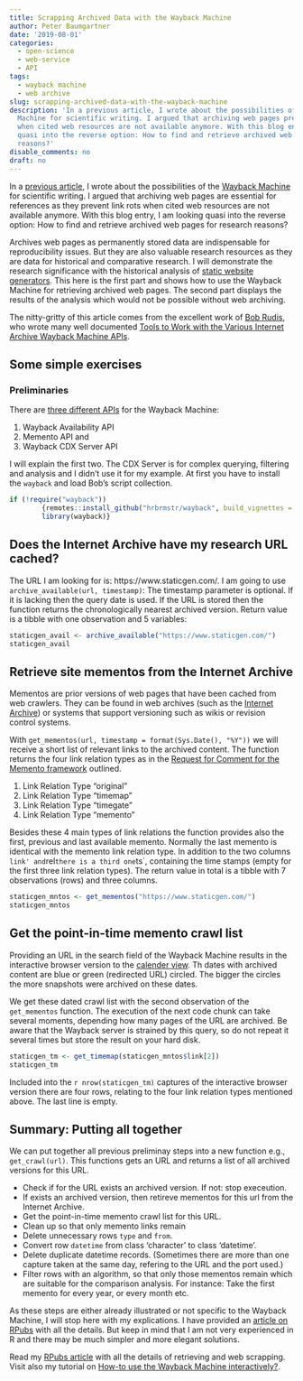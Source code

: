 ```yaml
---
title: Scrapping Archived Data with the Wayback Machine
author: Peter Baumgartner
date: '2019-08-01'
categories:
  - open-science
  - web-service
  - API
tags:
  - wayback machine
  - web archive
slug: scrapping-archived-data-with-the-wayback-machine
description: 'In a previous article, I wrote about the possibilities of the Wayback
  Machine for scientific writing. I argued that archiving web pages prevent link rots
  when cited web resources are not available anymore. With this blog entry, I am looking
  quasi into the reverse option: How to find and retrieve archived web pages for research
  reasons?'
disable_comments: no
draft: no
---
```


In a [previous article](/2019/07/22/archiving-quoted-web-resources/), I wrote about the possibilities of the [Wayback Machine](https://archive.org/web/) for scientific writing. I argued that archiving web pages are essential for references as they prevent link rots when cited web resources are not available anymore. With this blog entry, I am looking quasi into the reverse option: How to find and retrieve archived web pages for research reasons? 

Archives web pages as permanently stored data are indispensable for reproducibility issues. But they are also
valuable research resources as they are data for historical and comparative research. I will demonstrate the research significance with the historical analysis of [static website generators](https://www.staticgen.com/).  This here is the first part and shows how to use the Wayback Machine for retrieving archived web pages. The second part displays the results of the analysis which would not be possible without web archiving.

The nitty-gritty of this article comes from the excellent work of [Bob Rudis](https://rud.is/), who wrote many well documented [Tools to Work with the Various Internet Archive Wayback Machine APIs](https://github.com/hrbrmstr/wayback).

## Some simple exercises

### Preliminaries

There are [three different APIs](https://archive.org/help/wayback_api.php) for the Wayback Machine: 

1. Wayback Availability API
2. Memento API and
3. Wayback CDX Server API

I will explain the first two. The CDX Server is for complex querying, filtering and analysis and I didn't use it for my example. At first you have to install the `wayback` and load Bob's script collection.

```r
if (!require("wayback"))
        {remotes::install_github("hrbrmstr/wayback", build_vignettes = TRUE)
        library(wayback)}
```

## Does the Internet Archive have my research URL cached?

The URL I am looking for is: https://www.staticgen.com/. I am going to
use `archive_available(url, timestamp)`: The timestamp parameter is optional. If it is lacking then the query date is used. If the URL is stored then the function returns the chronologically nearest archived version. Return value is a tibble with one observation and 5 variables:

```r
staticgen_avail <- archive_available("https://www.staticgen.com/")
staticgen_avail
```

## Retrieve site mementos from the Internet Archive

Mementos are prior versions of web pages that have been cached from web crawlers. They can be found in web archives (such as the [Internet Archive](https://archive.org/)) or systems that support versioning such as wikis or revision control systems.

With `get_mementos(url, timestamp = format(Sys.Date(), "%Y"))` we will receive a short list of relevant links to the archived content. The function returns the four link relation types as in the [Request for Comment for the Memento framework](https://mementoweb.org/guide/rfc/#Link-Header-Relation-Types) outlined.

1. Link Relation Type "original"
2. Link Relation Type "timemap"
3. Link Relation Type "timegate"
4. Link Relation Type "memento"

Besides these 4 main types of link relations the function provides also the first, previous and last available memento. Normally the last memento is identical with the memento link relation type. In addition to the two columns `link' and `rel` there is a third one `ts`, containing the time stamps (empty for the first three link relation types). The return value in total is a tibble with 7 observations (rows) and three columns.

```r
staticgen_mntos <- get_mementos("https://www.staticgen.com/")
staticgen_mntos
```

## Get the point-in-time memento crawl list

Providing an URL in the search field of the Wayback Machine results in the interactive browser version to the [calender view](https://web.archive.org/web/*/https://www.staticgen.com). Th dates with archived content are blue or green (redirected URL) circled. The bigger the circles the more snapshots were archived on these dates.

We get these dated crawl list with the second observation of the `get_mementos` function. The execution of the next code chunk can take several moments, depending how many pages of the URL are archived. Be aware that the Wayback server is strained by this query, so do not repeat it several times but store the result on your hard disk.

```r
staticgen_tm <- get_timemap(staticgen_mntos$link[2])
staticgen_tm
```

Included into the `r nrow(staticgen_tm)` captures of the interactive browser version there are four rows, relating to the four link relation types mentioned above. The last line is empty. 


## Summary: Putting all together

We can put together all previous preliminay steps into a new function e.g., `get_crawl(url)`. This functions gets an URL and returns a list of all archived versions for this URL.

+ Check if for the URL exists an archived version. If not: stop execeution.
+ If exists an archived version, then retireve mementos for this url from the Internet Archive.
+ Get the point-in-time memento crawl list for this URL.
+ Clean up so that only memento links remain
+ Delete unnecessary rows `type` and `from`.
+ Convert row `datetime` from class 'character' to class 'datetime'.
+ Delete duplicate datetime records. (Sometimes there are more than one capture taken at the same day, refering to the URL and the port used.)
+ Filter rows with an algorithm, so that only those mementos remain which are suitable for the comparison analysis. For instance: Take the first memento for every year, or every month etc.

As these steps are either already illustrated or not specific to the Wayback Machine, I will stop here with my explications. I have provided an [article on RPubs](https://rpubs.com/pbaumgartner/wayback) with all the details. But keep in mind that I am not very experienced in R and there may be much simpler and more elegant solutions.


<div class="notices info" >
<p class="centered">
Read my [RPubs article](https://rpubs.com/pbaumgartner/wayback) with all the details of retrieving and web scrapping. Visit also my tutorial on [How-to use the Wayback Machine interactively?](/slide/wayback-machine-tutorial/).
</div>


<span class='Z3988' title='url_ver=Z39.88-2004&amp;ctx_ver=Z39.88-2004&amp;rfr_id=info%3Asid%2Fzotero.org%3A2&amp;rft_val_fmt=info%3Aofi%2Ffmt%3Akev%3Amtx%3Adc&amp;rft.type=blogPost&amp;rft.title=Scrapping%20Archived%20Data%20with%20the%20Wayback%20Machine%20::%20Open%20Science%20Education&amp;rft.source=Scrapping%20Archived%20Data%20with%20the%20Wayback%20Machine&amp;rft.rights=CC%20BY-SA%204.0&amp;rft.description=In%20a%20previous%20article,%20I%20wrote%20about%20the%20possibilities%20of%20the%20Wayback%20Machine%20for%20scientific%20writing.%20I%20argued%20that%20archiving%20web%20pages%20prevent%20link%20rots%20when%20cited%20web%20resources%20are%20not%20available%20anymore.%20With%20this%20blog%20entry,%20I%20am%20looking%20quasi%20into%20the%20reverse%20option:%20How%20to%20find%20and%20retrieve%20archived%20web%20pages%20for%20research%20reasons?&amp;rft.identifier=https%3A%2F%2Fnotes.peter-baumgartner.net%2F2019%2F08%2F01%2Fscrapping-archived-data-with-the-wayback-machine&amp;rft.aufirst=Peter&amp;rft.aulast=Baumgartner&amp;rft.au=Peter%20Baumgartner&amp;rft.date=&amp;rft.language=en'></span>
